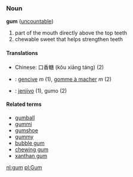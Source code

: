 ===Noun===
'''gum''' ([[uncountable]])
#part of the mouth directly above the top teeth
#chewable sweet that helps strengthen teeth
====Translations====
*Chinese: 口香糖 (kǒu xiāng táng) (2)
* {{fr}} : [[gencive]] ''m'' (1), [[gomme à macher]] ''m'' (2)
* {{io}} : [[jenjivo]] (1), gumo (2)

====Related terms====
*[[gumball]]
*[[gummi]]
*[[gumshoe]]
*[[gummy]]
*[[bubble gum]]
*[[chewing gum]]
*[[xanthan gum]]

[[nl:gum]]
[[pl:Gum]]